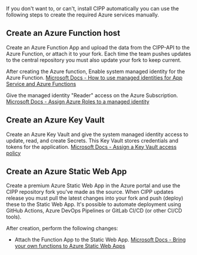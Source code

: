 If you don't want to, or can't, install CIPP automatically you can use the following steps to create the required Azure services manually.

## Create an Azure Function host

Create an Azure Function App and upload the data from the CIPP-API to the Azure Function, or attach it to your fork. Each time the team pushes updates to the central repository you must also update your fork to keep current. 

After creating the Azure function, Enable system managed identity for the Azure Function. [Microsoft Docs - How to use managed identities for App Service and Azure Functions](https://docs.microsoft.com/en-us/azure/app-service/overview-managed-identity?toc=%2Fazure%2Fazure-functions%2Ftoc.json&tabs=powershell)

Give the managed identity "Reader" access on the Azure Subscription. [Microsoft Docs - Assign Azure Roles to a managed identity](https://docs.microsoft.com/en-us/azure/role-based-access-control/role-assignments-portal-managed-identity)

## Create an Azure Key Vault

Create an Azure Key Vault and give the system managed identity access to update, read, and create Secrets. This Key Vault stores credentials and tokens for the application. [Microsoft Docs - Assign a Key Vault access policy](https://docs.microsoft.com/en-us/azure/key-vault/general/assign-access-policy?tabs=azure-portal)

## Create an Azure Static Web App

Create a premium Azure Static Web App in the Azure portal and use the CIPP repository fork you've made as the source. When CIPP updates release you must pull the latest changes into your fork and push (deploy) these to the Static Web App. It's possible to automate deployment using GitHub Actions, Azure DevOps Pipelines or GitLab CI/CD (or other CI/CD tools).

After creation, perform the following changes:

* Attach the Function App to the Static Web App. [Microsoft Docs - Bring your own functions to Azure Static Web Apps](https://docs.microsoft.com/en-us/azure/static-web-apps/functions-bring-your-own)